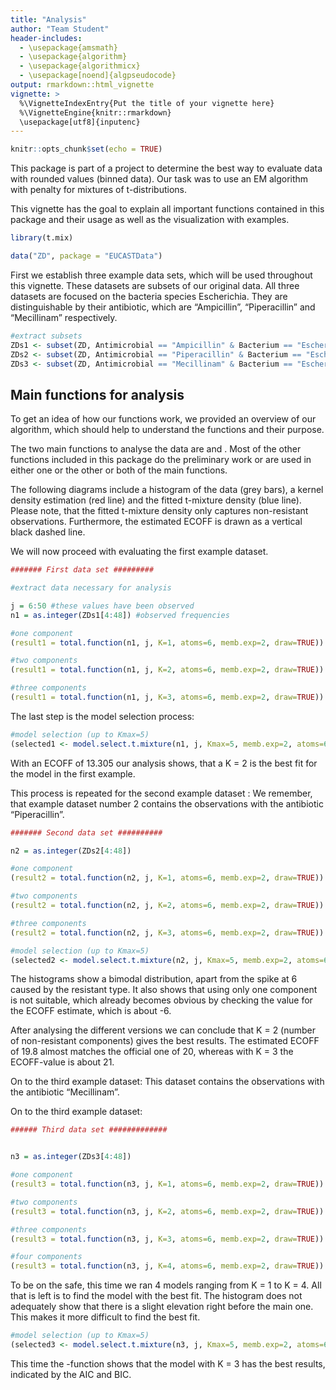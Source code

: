 ```yaml
---
title: "Analysis"
author: "Team Student"
header-includes:
  - \usepackage{amsmath}
  - \usepackage{algorithm}
  - \usepackage{algorithmicx}
  - \usepackage[noend]{algpseudocode}
output: rmarkdown::html_vignette
vignette: >
  %\VignetteIndexEntry{Put the title of your vignette here}
  %\VignetteEngine{knitr::rmarkdown}
  \usepackage[utf8]{inputenc}
---
```


```r
knitr::opts_chunk$set(echo = TRUE)
```


This package is part of a project to determine the best way to evaluate data with rounded values (binned data). Our task was to use an EM algorithm with penalty for mixtures of t-distributions.

This vignette has the goal to explain all important functions contained in this package and their usage as well as the visualization with examples.


```r
library(t.mix)
```




```r
data("ZD", package = "EUCASTData")
```

First we establish three example data sets, which will be used throughout this vignette. These datasets are subsets of our original data. All three datasets are focused on the bacteria species Escherichia. They are distinguishable by their antibiotic, which are "Ampicillin", "Piperacillin" and "Mecillinam" respectively. 

```r
#extract subsets
ZDs1 <- subset(ZD, Antimicrobial == "Ampicillin" & Bacterium == "Escherichia coli")
ZDs2 <- subset(ZD, Antimicrobial == "Piperacillin" & Bacterium == "Escherichia coli")
ZDs3 <- subset(ZD, Antimicrobial == "Mecillinam" & Bacterium == "Escherichia coli")
```


## Main functions for analysis
To get an idea of how our functions work, we provided an overview of our algorithm, which should help to understand the functions and their purpose.

\begin{algorithm}[H]
\caption{EM Algorithm for mixtures of t's with binned data (grouped)}\label{euclid}
\begin{algorithmic}[1]
\Procedure{}{}
\State Calculate starting values $\pi_k^{(0)}, \mu_k^{(0)}, \sigma_k^{(0)}, \nu_k^{(0)}$, \; $k=1, ..., K$
		\State Set $\alpha_0$, $\beta_0$
		
		
		\Repeat
		\State $\tau_{k, j1}^{(i)} = \frac{\pi_k^{(i)} f_{\tilde Y}(j|\mu_k^{(i)}, \sigma_k^{(i)},\nu_k^{(i)})}{\sum \limits_{c=1}^K \pi_c^{(i)} f_{\tilde Y}(j|\mu_c^{(i)}, \sigma_c^{(i)}, \nu_c^{(i)})}$ for $k=1, ..., K$, $j = 1, ..., J$
		\State $\pi_k^{(i+1)} \gets\frac{1}{\tilde N} \sum\limits_{j=1}^{J}  n_j \tau_{k, j1}^{(i)} \qquad \text{for } k=1, ..., K$
		
		\State $(\mu_k^{(i+1)}, \sigma_k^{(i+1)}, \nu_k^{(i+1)}) \gets \arg \max Q_2(\mu,\; \sigma, \; \nu;\;\Theta^{(i)}) + \newline Q_3(\sigma; \; \alpha_0, \beta_0) $ for $k=1, ..., K$
		\Until{convergence criterion is fulfilled}
		\State \Return $\Theta^{(i+1)}$
		
		\EndProcedure
	\end{algorithmic}
\end{algorithm}

The two main functions to analyse the data are \textbf{total.function} and \textbf{model.select.t.mixture}. Most of the other functions included in this package do the preliminary work or are used in either one or the other or both of the main functions.

The following diagrams include a histogram of the data (grey bars), a kernel density estimation (red line) and the fitted t-mixture density (blue line). Please note, that the fitted t-mixture density only captures non-resistant observations. Furthermore, the estimated ECOFF is drawn as a vertical black dashed line.

We will now proceed with evaluating the first example dataset.

```r
####### First data set #########

#extract data necessary for analysis

j = 6:50 #these values have been observed
n1 = as.integer(ZDs1[4:48]) #observed frequencies

#one component
(result1 = total.function(n1, j, K=1, atoms=6, memb.exp=2, draw=TRUE))

#two components
(result1 = total.function(n1, j, K=2, atoms=6, memb.exp=2, draw=TRUE))

#three components
(result1 = total.function(n1, j, K=3, atoms=6, memb.exp=2, draw=TRUE))
```

The last step is the model selection process:

```r
#model selection (up to Kmax=5)
(selected1 <- model.select.t.mixture(n1, j, Kmax=5, memb.exp=2, atoms=6))
```

With an ECOFF of 13.305 our analysis shows, that a K = 2 is the best fit for the model in the first example.

This process is repeated for the second example dataset :
We remember, that example dataset number 2 contains the observations with the antibiotic "Piperacillin".

```r
####### Second data set ##########

n2 = as.integer(ZDs2[4:48])

#one component
(result2 = total.function(n2, j, K=1, atoms=6, memb.exp=2, draw=TRUE))

#two components
(result2 = total.function(n2, j, K=2, atoms=6, memb.exp=2, draw=TRUE))

#three components
(result2 = total.function(n2, j, K=3, atoms=6, memb.exp=2, draw=TRUE))
```


```r
#model selection (up to Kmax=5)
(selected2 <- model.select.t.mixture(n2, j, Kmax=5, memb.exp=2, atoms=6))
```

The histograms show a bimodal distribution, apart from the spike at 6 caused by the resistant type. It also shows that using only one component is not suitable, which already becomes obvious by checking the value for the ECOFF estimate, which is about -6.

After analysing the different versions we can conclude that K = 2 (number of non-resistant components) gives the best results. The estimated ECOFF of 19.8 almost matches the official one of 20, whereas with K = 3 the ECOFF-value is about 21.

On to the third example dataset:
This dataset contains the observations with the antibiotic "Mecillinam".


On to the third example dataset:

```r
###### Third data set #############


n3 = as.integer(ZDs3[4:48])

#one component
(result3 = total.function(n3, j, K=1, atoms=6, memb.exp=2, draw=TRUE))

#two components
(result3 = total.function(n3, j, K=2, atoms=6, memb.exp=2, draw=TRUE))

#three components
(result3 = total.function(n3, j, K=3, atoms=6, memb.exp=2, draw=TRUE))

#four components
(result3 = total.function(n3, j, K=4, atoms=6, memb.exp=2, draw=TRUE))
```

To be on the safe, this time we ran 4 models ranging from K = 1 to K = 4. All that is left is to find the model with the best fit.
The histogram does not adequately show that there is a slight elevation right before the main one. This makes it more difficult to find the best fit.

```r
#model selection (up to Kmax=5)
(selected3 <- model.select.t.mixture(n3, j, Kmax=5, memb.exp=2, atoms=6, optim.method="Nelder-Mead"))

```

This time the \textbf{model.select.t.mixture}-function shows that the model with K = 3 has the best results, indicated by the AIC and BIC. 
